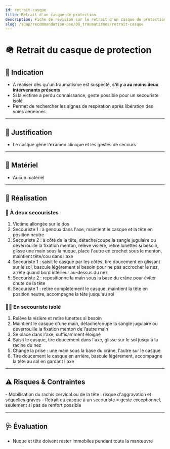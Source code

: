 ---
id: retrait-casque
title: Retrait d'un casque de protection
description: Fiche de révision sur le retrait d'un casque de protection
slug: /suap/recommandation-pse/08_traumatismes/retrait-casque
---


# 🪖 Retrait du casque de protection

## 🎯 Indication

- À réaliser dès qu'un traumatisme est suspecté, **s'il y a au moins deux intervenants présents**
- Si la victime a perdu connaissance, geste possible pour un secouriste isolé
- Permet de rechercher les signes de respiration après libération des voies aériennes

---

## 📝 Justification

- Le casque gêne l'examen clinique et les gestes de secours

---

## 🧰 Matériel

- Aucun matériel

---

## 🔄 Réalisation

### 👥 À deux secouristes

1. Victime allongée sur le dos
2. Secouriste 1 : à genoux dans l'axe, maintient le casque et la tête en position neutre
3. Secouriste 2 : à côté de la tête, détache/coupe la sangle jugulaire ou déverrouille la fixation menton, relève visière, retire lunettes si besoin, glisse une main sous la nuque, place l'autre en crochet sous le menton, maintient tête/cou dans l'axe
4. Secouriste 1 : saisit le casque par les côtés, tire doucement en glissant sur le sol, bascule légèrement si besoin pour ne pas accrocher le nez, arrête quand bord inférieur au-dessus du nez
5. Secouriste 2 : repositionne la main sous la base du crâne pour éviter chute de la tête
6. Secouriste 1 : retire complètement le casque, maintient la tête en position neutre, accompagne la tête jusqu'au sol

### 🧑‍🚒 En secouriste isolé

1. Relève la visière et retire lunettes si besoin
2. Maintient le casque d'une main, détache/coupe la sangle jugulaire ou déverrouille la fixation menton de l'autre main
3. Se place dans l'axe, suffisamment éloigné
4. Saisit le casque, tire doucement dans l'axe, glisse sur le sol jusqu'à la racine du nez
5. Change la prise : une main sous la base du crâne, l'autre sur le casque
6. Tire doucement le casque en arrière, bascule légèrement, accompagne la tête au sol en gardant l'axe

---

## ⚠️ Risques & Contraintes

<Admonition type="caution">
- Mobilisation du rachis cervical ou de la tête : risque d'aggravation et séquelles graves
- Retrait du casque à un secouriste = geste exceptionnel, seulement si pas de renfort possible
</Admonition>

---

## 🩺 Évaluation

- Nuque et tête doivent rester immobiles pendant toute la manœuvre
